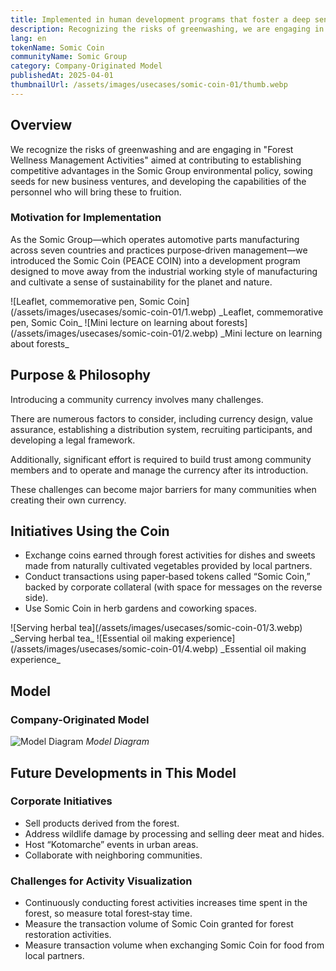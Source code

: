 ```yaml
---
title: Implemented in human development programs that foster a deep sense of sustainability for local regions and nature.
description: Recognizing the risks of greenwashing, we are engaging in "Forest Wellness Management Activities" aimed at contributing to establishing competitive advantages in the Somic Group environmental policy, sowing seeds for new business ventures, and developing the capabilities of the personnel who will realize these initiatives.
lang: en
tokenName: Somic Coin
communityName: Somic Group
category: Company-Originated Model
publishedAt: 2025-04-01
thumbnailUrl: /assets/images/usecases/somic-coin-01/thumb.webp
---
```


## Overview

We recognize the risks of greenwashing and are engaging in "Forest Wellness Management Activities" aimed at contributing to establishing competitive advantages in the Somic Group environmental policy, sowing seeds for new business ventures, and developing the capabilities of the personnel who will bring these to fruition.

### Motivation for Implementation

As the Somic Group—which operates automotive parts manufacturing across seven countries and practices purpose‑driven management—we introduced the Somic Coin (PEACE COIN) into a development program designed to move away from the industrial working style of manufacturing and cultivate a sense of sustainability for the planet and nature.

<Col>
  <Flex>
    ![Leaflet, commemorative pen, Somic
    Coin](/assets/images/usecases/somic-coin-01/1.webp)
    _Leaflet, commemorative pen, Somic Coin_
  </Flex>
  <Flex>
    ![Mini lecture on learning about
    forests](/assets/images/usecases/somic-coin-01/2.webp)
    _Mini lecture on learning about forests_
  </Flex>
</Col>

## Purpose & Philosophy

Introducing a community currency involves many challenges.

There are numerous factors to consider, including currency design, value assurance, establishing a distribution system, recruiting participants, and developing a legal framework.

Additionally, significant effort is required to build trust among community members and to operate and manage the currency after its introduction.

These challenges can become major barriers for many communities when creating their own currency.

## Initiatives Using the Coin

- Exchange coins earned through forest activities for dishes and sweets made from naturally cultivated vegetables provided by local partners.
- Conduct transactions using paper‑based tokens called “Somic Coin,” backed by corporate collateral (with space for messages on the reverse side).
- Use Somic Coin in herb gardens and coworking spaces.

<Col>
  <Flex>
    ![Serving herbal tea](/assets/images/usecases/somic-coin-01/3.webp)
    _Serving herbal tea_
  </Flex>
  <Flex>
    ![Essential oil making
    experience](/assets/images/usecases/somic-coin-01/4.webp)
    _Essential oil making experience_
  </Flex>
</Col>

## Model

### Company-Originated Model

![Model Diagram](/assets/images/usecases/somic-coin-01/5.webp)
_Model Diagram_

## Future Developments in This Model

### Corporate Initiatives

- Sell products derived from the forest.
- Address wildlife damage by processing and selling deer meat and hides.
- Host “Kotomarche” events in urban areas.
- Collaborate with neighboring communities.

### Challenges for Activity Visualization

- Continuously conducting forest activities increases time spent in the forest, so measure total forest‑stay time.
- Measure the transaction volume of Somic Coin granted for forest restoration activities.
- Measure transaction volume when exchanging Somic Coin for food from local partners.
